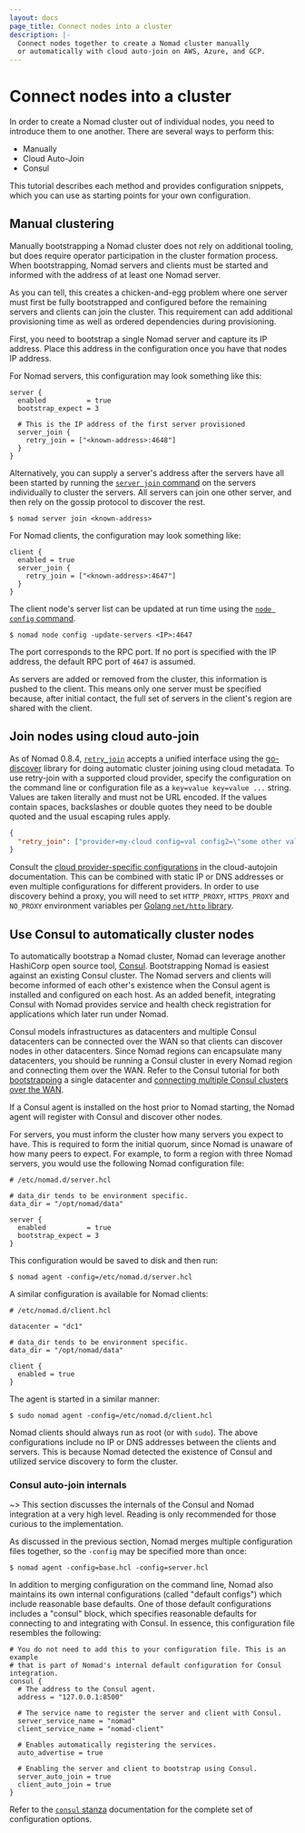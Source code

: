 ```yaml
---
layout: docs
page_title: Connect nodes into a cluster
description: |-
  Connect nodes together to create a Nomad cluster manually
  or automatically with cloud auto-join on AWS, Azure, and GCP.
---
```


# Connect nodes into a cluster

In order to create a Nomad cluster out of individual nodes, you need to
introduce them to one another. There are several ways to perform this:

- Manually
- Cloud Auto-Join
- Consul

This tutorial describes each method and provides configuration snippets, which
you can use as starting points for your own configuration.

## Manual clustering

Manually bootstrapping a Nomad cluster does not rely on additional tooling, but
does require operator participation in the cluster formation process. When
bootstrapping, Nomad servers and clients must be started and informed with the
address of at least one Nomad server.

As you can tell, this creates a chicken-and-egg problem where one server must
first be fully bootstrapped and configured before the remaining servers and
clients can join the cluster. This requirement can add additional provisioning
time as well as ordered dependencies during provisioning.

First, you need to bootstrap a single Nomad server and capture its IP address.
Place this address in the configuration once you have that nodes IP address.

For Nomad servers, this configuration may look something like this:

```hcl
server {
  enabled          = true
  bootstrap_expect = 3

  # This is the IP address of the first server provisioned
  server_join {
    retry_join = ["<known-address>:4648"]
  }
}
```

Alternatively, you can supply a server's address after the servers have all been
started by running the [`server join` command] on the servers individually to
cluster the servers. All servers can join one other server, and then rely on the
gossip protocol to discover the rest.

```shell-session
$ nomad server join <known-address>
```

For Nomad clients, the configuration may look something like:

```hcl
client {
  enabled = true
  server_join {
    retry_join = ["<known-address>:4647"]
  }
}
```

The client node's server list can be updated at run time using the
[`node config` command].

```shell-session
$ nomad node config -update-servers <IP>:4647
```

The port corresponds to the RPC port. If no port is specified with the IP
address, the default RPC port of `4647` is assumed.

As servers are added or removed from the cluster, this information is pushed to
the client. This means only one server must be specified because, after initial
contact, the full set of servers in the client's region are shared with the
client.

## Join nodes using cloud auto-join

As of Nomad 0.8.4, [`retry_join`] accepts a unified interface using the
[go-discover] library for doing automatic cluster joining using cloud metadata.
To use retry-join with a supported cloud provider, specify the configuration on
the command line or configuration file as a `key=value key=value ...` string.
Values are taken literally and must not be URL encoded. If the values contain
spaces, backslashes or double quotes they need to be double quoted and the usual
escaping rules apply.

```json
{
  "retry_join": ["provider=my-cloud config=val config2=\"some other val\" ..."]
}
```

Consult the [cloud provider-specific configurations] in the cloud-autojoin
documentation. This can be combined with static IP or DNS addresses or even
multiple configurations for different providers. In order to use discovery
behind a proxy, you will need to set `HTTP_PROXY`, `HTTPS_PROXY` and `NO_PROXY`
environment variables per [Golang `net/http` library].

## Use Consul to automatically cluster nodes

To automatically bootstrap a Nomad cluster, Nomad can leverage another HashiCorp
open source tool, [Consul]. Bootstrapping Nomad is easiest against an existing
Consul cluster. The Nomad servers and clients will become informed of each
other's existence when the Consul agent is installed and configured on each
host. As an added benefit, integrating Consul with Nomad provides service and
health check registration for applications which later run under Nomad.

Consul models infrastructures as datacenters and multiple Consul datacenters can
be connected over the WAN so that clients can discover nodes in other
datacenters. Since Nomad regions can encapsulate many datacenters, you should be
running a Consul cluster in every Nomad region and connecting them over the
WAN. Refer to the Consul tutorial for both [bootstrapping] a single
datacenter and [connecting multiple Consul clusters over the WAN].

If a Consul agent is installed on the host prior to Nomad starting, the Nomad
agent will register with Consul and discover other nodes.

For servers, you must inform the cluster how many servers you expect to have.
This is required to form the initial quorum, since Nomad is unaware of how many
peers to expect. For example, to form a region with three Nomad servers, you
would use the following Nomad configuration file:

```hcl
# /etc/nomad.d/server.hcl

# data_dir tends to be environment specific.
data_dir = "/opt/nomad/data"

server {
  enabled          = true
  bootstrap_expect = 3
}
```

This configuration would be saved to disk and then run:

```shell-session
$ nomad agent -config=/etc/nomad.d/server.hcl
```

A similar configuration is available for Nomad clients:

```hcl
# /etc/nomad.d/client.hcl

datacenter = "dc1"

# data_dir tends to be environment specific.
data_dir = "/opt/nomad/data"

client {
  enabled = true
}
```

The agent is started in a similar manner:

```shell-session
$ sudo nomad agent -config=/etc/nomad.d/client.hcl
```

Nomad clients should always run as root (or with `sudo`). The above
configurations include no IP or DNS addresses between the clients and
servers. This is because Nomad detected the existence of Consul and utilized
service discovery to form the cluster.

### Consul auto-join internals

~> This section discusses the internals of the Consul and Nomad integration at a
very high level. Reading is only recommended for those curious to the
implementation.

As discussed in the previous section, Nomad merges multiple configuration files
together, so the `-config` may be specified more than once:

```shell-session
$ nomad agent -config=base.hcl -config=server.hcl
```

In addition to merging configuration on the command line, Nomad also maintains
its own internal configurations (called "default configs") which include reasonable
base defaults. One of those default configurations includes a "consul" block,
which specifies reasonable defaults for connecting to and integrating with Consul. In
essence, this configuration file resembles the following:

```hcl
# You do not need to add this to your configuration file. This is an example
# that is part of Nomad's internal default configuration for Consul integration.
consul {
  # The address to the Consul agent.
  address = "127.0.0.1:8500"

  # The service name to register the server and client with Consul.
  server_service_name = "nomad"
  client_service_name = "nomad-client"

  # Enables automatically registering the services.
  auto_advertise = true

  # Enabling the server and client to bootstrap using Consul.
  server_auto_join = true
  client_auto_join = true
}
```

Refer to the [`consul` stanza] documentation for the complete set of configuration
options.

[`consul` stanza]: /nomad/docs/configuration/consul
[`node config` command]: /nomad/commands/node/config
[`retry_join`]: /nomad/docs/configuration/server_join#retry_join
[`server join` command]: /nomad/commands/server/join
[bootstrapping]: /consul/docs/deploy/server/vm/bootstrap
[cloud provider-specific configurations]: /nomad/docs/configuration/server_join#cloud-auto-join
[connecting multiple consul clusters over the wan]: /consul/docs/east-west/wan-federation
[consul]: /consul/
[go-discover]: https://github.com/hashicorp/go-discover
[golang `net/http` library]: https://golang.org/pkg/net/http/#ProxyFromEnvironment
